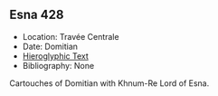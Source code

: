## Esna 428 {-}

- Location: Travée Centrale
- Date: Domitian
- [Hieroglyphic Text](https://www.ifao.egnet.net/uploads/publications/enligne/Temples-Esna004.pdf#page=82){target="_blank"}  
- Bibliography: None

Cartouches of Domitian with Khnum-Re Lord of Esna.